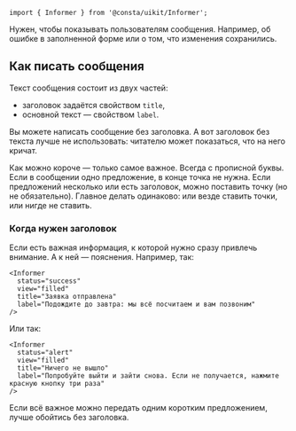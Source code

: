 
```tsx
import { Informer } from '@consta/uikit/Informer';
```

Нужен, чтобы показывать пользователям сообщения. Например, об ошибке в заполненной форме
или о том, что изменения сохранились.

<InformerExampleBasic />

## Как писать сообщения

Текст сообщения состоит из двух частей:

- заголовок задаётся свойством `title`,
- основной текст — свойством `label`.

Вы можете написать сообщение без заголовка. А вот заголовок без текста лучше не использовать:
читателю может показаться, что на него кричат.

Как можно короче — только самое важное. Всегда с прописной буквы. Если в сообщении одно предложение,
в конце точка не нужна. Если предложений несколько или есть заголовок, можно поставить точку (но не обязательно).
Главное делать одинаково: или везде ставить точки, или нигде не ставить.

### Когда нужен заголовок

Если есть важная информация, к которой нужно сразу привлечь внимание. А к ней — пояснения. Например, так:

```tsx
<Informer
  status="success"
  view="filled"
  title="Заявка отправлена"
  label="Подождите до завтра: мы всё посчитаем и вам позвоним"
/>
```

<InformerExampleSuccess />

Или так:

```tsx
<Informer
  status="alert"
  view="filled"
  title="Ничего не вышло"
  label="Попробуйте выйти и зайти снова. Если не получается, нажмите красную кнопку три раза"
/>
```

<InformerExampleAlert />

Если всё важное можно передать одним коротким предложением, лучше обойтись без заголовка.
